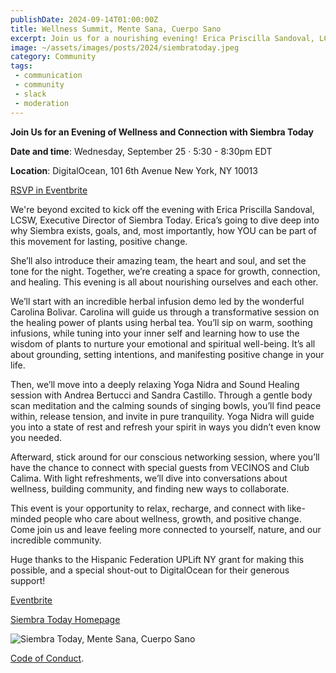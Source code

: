 ```yaml
---
publishDate: 2024-09-14T01:00:00Z
title: Wellness Summit, Mente Sana, Cuerpo Sano
excerpt: Join us for a nourishing evening! Erica Priscilla Sandoval, LCSW, shares Siembra Today’s vision. Recharge, connect, and build community
image: ~/assets/images/posts/2024/siembratoday.jpeg
category: Community
tags:
 - communication
 - community
 - slack
 - moderation
---
```


**Join Us for an Evening of Wellness and Connection with Siembra Today**

**Date and time**: Wednesday, September 25 · 5:30 - 8:30pm EDT

**Location**: DigitalOcean, 101 6th Avenue New York, NY 10013


[RSVP in Eventbrite](https://www.eventbrite.com/e/mente-sana-cuerpo-sano-tickets-1002424287027)

We're beyond excited to kick off the evening with Erica Priscilla Sandoval, LCSW, Executive Director of Siembra Today.
Erica’s going to dive deep into why Siembra exists,  goals, and, most importantly, how YOU can be part of this movement for lasting, positive change.

She’ll also introduce their amazing team, the heart and soul, and set the tone for the night. Together, we’re creating a space for growth, connection, and healing. This evening is all about nourishing ourselves and each other.

We’ll start with an incredible herbal infusion demo led by the wonderful Carolina Bolivar. Carolina will guide us through a transformative session on the healing power of plants using herbal tea. You’ll sip on warm, soothing infusions, while tuning into your inner self and learning how to use the wisdom of plants to nurture your emotional and spiritual well-being. It’s all about grounding, setting intentions, and manifesting positive change in your life.

Then, we’ll move into a deeply relaxing Yoga Nidra and Sound Healing session with Andrea Bertucci and Sandra Castillo. Through a gentle body scan meditation and the calming sounds of singing bowls, you’ll find peace within, release tension, and invite in pure tranquility. Yoga Nidra will guide you into a state of rest and refresh your spirit in ways you didn’t even know you needed.

Afterward, stick around for our conscious networking session, where you’ll have the chance to connect with special guests from VECINOS and Club Calima. With light refreshments, we’ll dive into conversations about wellness, building community, and finding new ways to collaborate.

This event is your opportunity to relax, recharge, and connect with like-minded people who care about wellness, growth, and positive change. Come join us and leave feeling more connected to yourself, nature, and our incredible community.

Huge thanks to the Hispanic Federation UPLift NY grant for making this possible, and a special shout-out to DigitalOcean for their generous support!



[Eventbrite](https://www.eventbrite.com/e/mente-sana-cuerpo-sano-tickets-1002424287027)

[Siembra Today Homepage](https://www.siembratoday.org/)

![Siembra Today, Mente Sana, Cuerpo Sano](~/assets/images/posts/2024/siembratoday.jpeg)

[Code of Conduct](/code-of-conduct).
